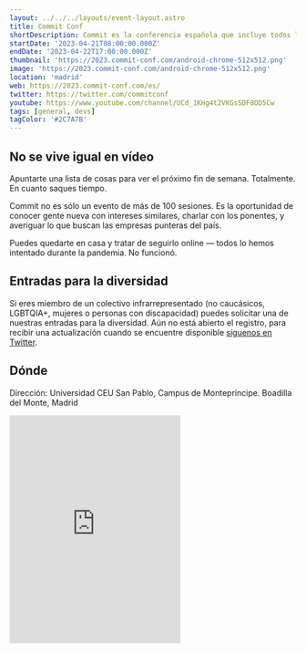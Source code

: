 ```yaml
---
layout: ../../../layouts/event-layout.astro
title: Commit Conf
shortDescription: Commit es la conferencia española que incluye todos los aspectos de TI, desde el desarrollo de software hasta Big Data, Cloud o ML.
startDate: '2023-04-21T08:00:00.000Z'
endDate: '2023-04-22T17:00:00.000Z'
thumbnail: 'https://2023.commit-conf.com/android-chrome-512x512.png'
image: 'https://2023.commit-conf.com/android-chrome-512x512.png'
location: 'madrid'
web: https://2023.commit-conf.com/es/
twitter: https://twitter.com/commitconf
youtube: https://www.youtube.com/channel/UCd_1KHg4t2VKGsSDF8OD5Cw
tags: [general, devs]
tagColor: '#2C7A7B'
---
```


## No se vive igual en vídeo

Apuntarte una lista de cosas para ver el próximo fin de semana. Totalmente. En cuanto saques tiempo.

Commit no es sólo un evento de más de 100 sesiones. Es la oportunidad de conocer gente nueva con intereses similares, charlar con los ponentes, y averiguar lo que buscan las empresas punteras del país.

Puedes quedarte en casa y tratar de seguirlo online — todos lo hemos intentado durante la pandemia. No funcionó.

## Entradas para la diversidad

Si eres miembro de un colectivo infrarrepresentado (no caucásicos, LGBTQIA+, mujeres o personas con discapacidad) puedes solicitar una de nuestras entradas para la diversidad. Aún no está abierto el registro, para recibir una actualización cuando se encuentre disponible <a target="_blank" href="https://www.twitter.com/commitconf">síguenos en Twitter</a>.

## Dónde

Dirección: Universidad CEU San Pablo, Campus de Montepríncipe. Boadilla del Monte, Madrid

<iframe
  className="w-full"
  height="400px"
  style="border:none;overflow:hidden"
  marginheight="0"
  marginwidth="0"
  aria-label="Universidad CEU San Pablo, Campus de Montepríncipe. Boadilla del Monte, Madrid"
  class="sek-lazy-loaded"
  src="https://www.google.com/maps/embed?pb=!1m18!1m12!1m3!1d3038.412669596126!2d-3.8355903!3d40.399708!2m3!1f0!2f0!3f0!3m2!1i1024!2i768!4f13.1!3m3!1m2!1s0xd418f5abcb0f793%3A0x584b4722be9549b1!2sUniversidad%20CEU%20San%20Pablo.%20Escuela%20Polit%C3%A9cnica%20Superior!5e0!3m2!1ses!2ses!4v1668058942365!5m2!1ses!2ses"
></iframe>
